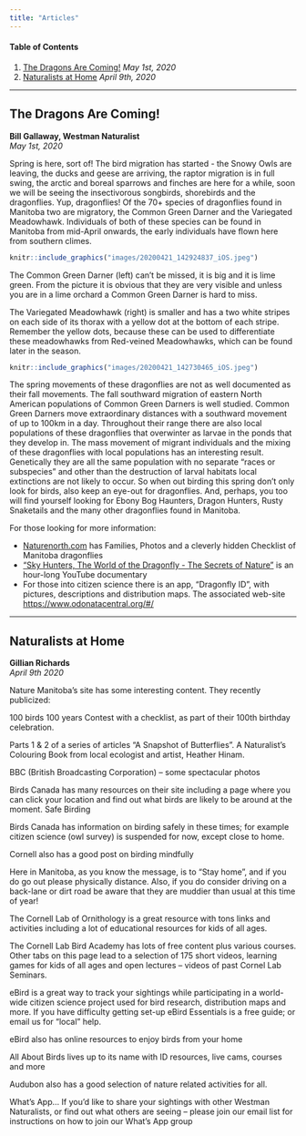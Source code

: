 ```yaml
---
title: "Articles"
---
```


#### Table of Contents

1. [The Dragons Are Coming!](#the-dragons-are-coming) *May 1st, 2020*
2. [Naturalists at Home](#naturalists-at-home) *April 9th, 2020*

-------

## The Dragons Are Coming!

**Bill Gallaway, Westman Naturalist**  
*May 1st, 2020*

Spring is here, sort of! The bird migration has started - the Snowy Owls are leaving, the ducks and geese are arriving, the raptor migration is in full swing, the arctic and boreal sparrows and finches are here for a while, soon we will be seeing the insectivorous songbirds, shorebirds and the dragonflies. Yup, dragonflies! Of the 70+ species of dragonflies found in Manitoba two are migratory, the Common Green Darner and the Variegated Meadowhawk. Individuals of both of these species can be found in Manitoba from mid-April onwards, the early individuals have flown here from southern climes.

```r
knitr::include_graphics("images/20200421_142924837_iOS.jpeg")
```
The Common Green Darner (left) can’t be missed, it is big and it is lime green. From the picture it is obvious that they are very visible and unless you are in a lime orchard a Common Green Darner is hard to miss.

The Variegated Meadowhawk (right) is smaller and has a two white stripes on each side of its thorax with a yellow dot at the bottom of each stripe. Remember the yellow dots, because these can be used to differentiate these meadowhawks from Red-veined Meadowhawks, which can be found later in the season.

```r
knitr::include_graphics("images/20200421_142730465_iOS.jpeg")
```

The spring movements of these dragonflies are not as well documented as their fall movements. The fall southward migration of eastern North American populations of Common Green Darners is well studied. Common Green Darners move extraordinary distances with a southward movement of up to 100km in a day.
Throughout their range there are also local populations of these dragonflies that overwinter as larvae in the ponds that they develop in. The mass movement of migrant individuals and the mixing of these dragonflies with local populations has an interesting result. Genetically they are all the same population with no separate “races or subspecies” and other than the destruction of larval habitats local extinctions are not likely to occur.
So when out birding this spring don’t only look for birds, also keep an eye-out for dragonflies. And, perhaps, you too will find yourself looking for Ebony Bog Haunters, Dragon Hunters, Rusty Snaketails and the many other dragonflies found in Manitoba.

For those looking for more information:

- [Naturenorth.com](http://naturenorth.com) has Families, Photos and a cleverly hidden Checklist of Manitoba dragonflies
- ["Sky Hunters, The World of the Dragonfly - The Secrets of Nature"](https://www.youtube.com/watch?v=knlXTU1R_rE) is an hour-long YouTube documentary
- For those into citizen science there is an app, “Dragonfly ID”, with pictures, descriptions and distribution maps. The associated web-site <https://www.odonatacentral.org/#/>

------------------------

## Naturalists at Home
**Gillian Richards**  
*April 9th 2020* 

Nature Manitoba’s site has some interesting content. They recently publicized:

100 birds 100 years Contest with a checklist, as part of their 100th birthday celebration.

Parts 1 & 2 of a series of articles "A Snapshot of Butterflies".
A Naturalist's Colouring Book from local ecologist and artist, Heather Hinam.


BBC (British Broadcasting Corporation) – some spectacular photos

Birds Canada has many resources on their site including a page where you can click your location and find out what birds are likely to be around at the moment.
Safe Birding

Birds Canada has information on birding safely in these times; for example citizen science (owl survey) is suspended for now, except close to home.

Cornell also has a good post on birding mindfully

Here in Manitoba, as you know the message, is to “Stay home”, and if you do go out please physically distance. Also, if you do consider driving on a back-lane or dirt road be aware that they are muddier than usual at this time of year!

The Cornell Lab of Ornithology is a great resource with tons links and activities including a lot of educational resources for kids of all ages.

The Cornell Lab Bird Academy has lots of free content plus various courses. Other tabs on this page lead to a selection of 175 short videos, learning games for kids of all ages and open lectures – videos of past Cornel Lab Seminars.

eBird is a great way to track your sightings while participating in a world-wide citizen science project used for bird research, distribution maps and more. If you have difficulty getting set-up eBird Essentials is a free guide; or email us for “local” help.

eBird also has online resources to enjoy birds from your home

All About Birds lives up to its name with ID resources, live cams, courses and more

Audubon also has a good selection of nature related activities for all.

What’s App… If you’d like to share your sightings with other Westman Naturalists, or find out what others are seeing – please join our email list for instructions on how to join our What’s App group
